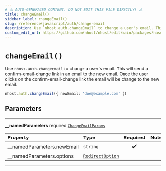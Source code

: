 ```yaml
---
# ⚠️ AUTO-GENERATED CONTENT. DO NOT EDIT THIS FILE DIRECTLY! ⚠️
title: changeEmail()
sidebar_label: changeEmail()
slug: /reference/javascript/auth/change-email
description: Use `nhost.auth.changeEmail` to change a user's email. This will send a confirm-email-change link in an email to the new email. Once the user clicks on the confirm-email-change link the email will be change to the new email.
custom_edit_url: https://github.com/nhost/nhost/edit/main/packages/hasura-auth-js/src/hasura-auth-client.ts#L359
---
```


# `changeEmail()`

Use `nhost.auth.changeEmail` to change a user's email. This will send a confirm-email-change link in an email to the new email. Once the user clicks on the confirm-email-change link the email will be change to the new email.

```ts
nhost.auth.changeEmail({ newEmail: 'doe@example.com' })
```

## Parameters

---

**<span className="parameter-name">\_\_namedParameters</span>** <span className="optional-status">required</span> [`ChangeEmailParams`](/reference/docgen/javascript/auth/types/change-email-params)

| Property                                                                                                 | Type                                                                        | Required | Notes |
| :------------------------------------------------------------------------------------------------------- | :-------------------------------------------------------------------------- | :------: | :---- |
| <span className="parameter-name"><span className="light-grey">\_\_namedParameters.</span>newEmail</span> | <code>string</code>                                                         |    ✔️    |       |
| <span className="parameter-name"><span className="light-grey">\_\_namedParameters.</span>options</span>  | [`RedirectOption`](/reference/docgen/javascript/auth/types/redirect-option) |          |       |

---
